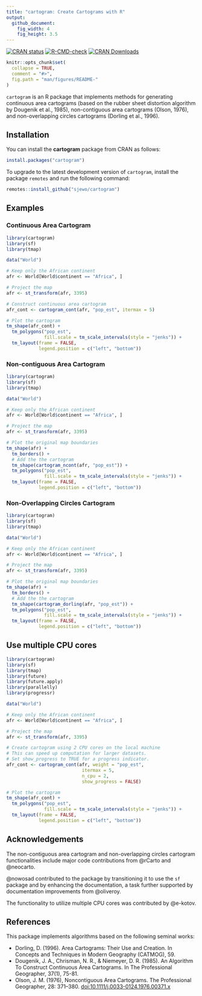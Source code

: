 ```yaml
---
title: "cartogram: Create Cartograms with R"
output:
  github_document:
    fig_width: 4
    fig_height: 3.5
---
```


<!-- badges: start -->
[![CRAN status](https://www.r-pkg.org/badges/version/cartogram)](https://cran.r-project.org/package=cartogram)
[![R-CMD-check](https://github.com/sjewo/cartogram/actions/workflows/R-CMD-check.yaml/badge.svg)](https://github.com/sjewo/cartogram/actions/workflows/R-CMD-check.yaml)
[![CRAN Downloads](https://cranlogs.r-pkg.org/badges/cartogram)](https://cran.r-project.org/package=cartogram)
<!-- badges: end -->

```r
knitr::opts_chunk$set(
  collapse = TRUE,
  comment = "#>",
  fig.path = "man/figures/README-"
)
```

`cartogram` is an R package that implements methods for generating continuous area cartograms (based on the rubber sheet distortion algorithm by Dougenik et al., 1985), non-contiguous area cartograms (Olson, 1976), and non-overlapping circles cartograms (Dorling et al., 1996).

## Installation

You can install the **cartogram** package from CRAN as follows:

```r
install.packages("cartogram")
```

To upgrade to the latest development version of `cartogram`, install the package `remotes` and run the following command:

```r
remotes::install_github("sjewo/cartogram")
```

## Examples

### Continuous Area Cartogram

```r
library(cartogram)
library(sf)
library(tmap)

data("World")

# Keep only the African continent
afr <- World[World$continent == "Africa", ]

# Project the map
afr <- st_transform(afr, 3395)

# Construct continuous area cartogram
afr_cont <- cartogram_cont(afr, "pop_est", itermax = 5)

# Plot the cartogram
tm_shape(afr_cont) +
  tm_polygons("pop_est",
              fill.scale = tm_scale_intervals(style = "jenks")) +
  tm_layout(frame = FALSE,
            legend.position = c("left", "bottom"))
```

### Non-contiguous Area Cartogram

```r
library(cartogram)
library(sf)
library(tmap)

data("World")

# Keep only the African continent
afr <- World[World$continent == "Africa", ]

# Project the map
afr <- st_transform(afr, 3395)

# Plot the original map boundaries
tm_shape(afr) +
  tm_borders() +
  # Add the the cartogram
  tm_shape(cartogram_ncont(afr, "pop_est")) +
  tm_polygons("pop_est",
              fill.scale = tm_scale_intervals(style = "jenks")) +
  tm_layout(frame = FALSE,
            legend.position = c("left", "bottom"))
```

### Non-Overlapping Circles Cartogram

```r
library(cartogram)
library(sf)
library(tmap)

data("World")

# Keep only the African continent
afr <- World[World$continent == "Africa", ]

# Project the map
afr <- st_transform(afr, 3395)

# Plot the original map boundaries
tm_shape(afr) +
  tm_borders() +
  # Add the the cartogram
  tm_shape(cartogram_dorling(afr, "pop_est")) +
  tm_polygons("pop_est",
              fill.scale = tm_scale_intervals(style = "jenks")) +
  tm_layout(frame = FALSE,
            legend.position = c("left", "bottom"))
```

## Use multiple CPU cores

```r
library(cartogram)
library(sf)
library(tmap)
library(future)
library(future.apply)
library(parallelly)
library(progressr)

data("World")

# Keep only the African continent
afr <- World[World$continent == "Africa", ]

# Project the map
afr <- st_transform(afr, 3395)

# Create cartogram using 2 CPU cores on the local machine
# This can speed up computation for larger datasets.
# Set show_progress to TRUE for a progress indicator.
afr_cont <- cartogram_cont(afr, weight = "pop_est",
                            itermax = 5, 
                            n_cpu = 2,
                            show_progress = FALSE)

# Plot the cartogram
tm_shape(afr_cont) +
  tm_polygons("pop_est",
              fill.scale = tm_scale_intervals(style = "jenks")) +
  tm_layout(frame = FALSE,
            legend.position = c("left", "bottom"))
```

## Acknowledgements

The non-contiguous area cartogram and non-overlapping circles cartogram functionalities include major code contributions from @rCarto and @neocarto.

@nowosad contributed to the package by transitioning it to use the `sf` package and by enhancing the documentation, a task further supported by documentation improvements from @oliveroy.

The functionality to utilize multiple CPU cores was contributed by @e-kotov.

## References

This package implements algorithms based on the following seminal works:

* Dorling, D. (1996). Area Cartograms: Their Use and Creation. In Concepts and Techniques in Modern Geography (CATMOG), 59.
* Dougenik, J. A., Chrisman, N. R., & Niemeyer, D. R. (1985). An Algorithm To Construct Continuous Area Cartograms. In The Professional Geographer, 37(1), 75-81.
* Olson, J. M. (1976), Noncontiguous Area Cartograms. The Professional Geographer, 28: 371–380. [doi:10.1111/j.0033-0124.1976.00371.x](https://doi.org/10.1111/j.0033-0124.1976.00371.x)
